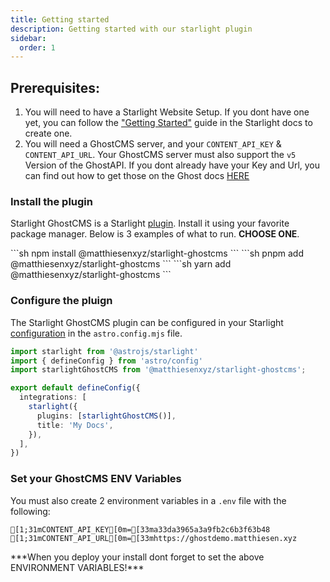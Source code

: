 ```yaml
---
title: Getting started
description: Getting started with our starlight plugin
sidebar:
  order: 1
---
```


<LinkCard
  title="Demo"
  href="#"
  description="Live Demo of Starlight-GhostCMS in action **COMING SOON**"
/>
## Prerequisites: 

1. You will need to have a Starlight Website Setup.  If you dont have one yet, you can follow the ["Getting Started"](https://starlight.astro.build/getting-started) guide in the Starlight docs to create one.
2. You will need a GhostCMS server, and your `CONTENT_API_KEY` & `CONTENT_API_URL`.  Your GhostCMS server must also support the `v5` Version of the GhostAPI.  If you dont already have your Key and Url, you can find out how to get those on the Ghost docs [HERE](https://ghost.org/docs/content-api/)

### Install the plugin

Starlight GhostCMS is a Starlight [plugin](https://starlight.astro.build/reference/plugins/).  Install it using your favorite package manager.  Below is 3 examples of what to run.  **CHOOSE ONE**.

<Tabs>
  <TabItem label="npm">
    ```sh
    npm install @matthiesenxyz/starlight-ghostcms
    ```
  </TabItem>
  <TabItem label="pnpm">
    ```sh
    pnpm add @matthiesenxyz/starlight-ghostcms
    ```
  </TabItem>
  <TabItem label="yarn">
    ```sh
    yarn add @matthiesenxyz/starlight-ghostcms
    ```
  </TabItem>
</Tabs>

### Configure the pluign

The Starlight GhostCMS plugin can be configured in your Starlight [configuration](https://starlight.astro.build/reference/configuration/#plugins) in the `astro.config.mjs` file.

```ts title="astro.config.mjs"
import starlight from '@astrojs/starlight'
import { defineConfig } from 'astro/config'
import starlightGhostCMS from '@matthiesenxyz/starlight-ghostcms';

export default defineConfig({
  integrations: [
    starlight({
      plugins: [starlightGhostCMS()],
      title: 'My Docs',
    }),
  ],
})
```

### Set your GhostCMS ENV Variables

You must also create 2 environment variables in a `.env` file with the following:

```ansi frame="code" title=".env"
[1;31mCONTENT_API_KEY[0m=[33ma33da3965a3a9fb2c6b3f63b48
[1;31mCONTENT_API_URL[0m=[33mhttps://ghostdemo.matthiesen.xyz
```

<Aside>
***When you deploy your install dont forget to set the above ENVIRONMENT VARIABLES!***
</Aside>
